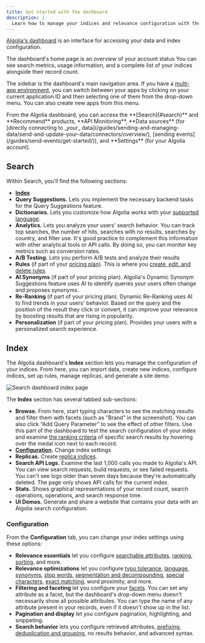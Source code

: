 ```yaml
---
title: Get started with the dashboard
description: |-
  Learn how to manage your indices and relevance configuration with the Algolia dashboard.
---
```


[Algolia's dashboard](https://dashboard.algolia.com/dashboard) is an interface for accessing your data and index configuration.

The dashboard's home page is an overview of your account status
 You can see search metrics, usage information, and a complete list of your indices alongside their record count.

The sidebar is the dashboard's main navigation area.
If you have a [multi-app environment](/guides/sending-and-managing-data/manage-indices-and-apps/manage-your-apps/), you can switch between your apps by clicking on your current application ID and then selecting one of them from the drop-down menu.
You can also create new apps from this menu.

<Note>
    From the Algolia dashboard, you can access the **[Search](#search)** and **Recommend** products, **API Monitoring**,
    **Data sources** (for [directly connecting to _your_ data](/guides/sending-and-managing-data/send-and-update-your-data/connectors/overview/),
    [sending events](/guides/send-events/get-started/)), and **Settings** (for your Algolia account).
</Note>

## Search

Within Search, you'll find the following sections:

- **[Index](#index)**
- **Query Suggestions.** Lets you implement the necessary backend tasks for the Query Suggestions feature.
- **Dictionaries.** Lets you customize how Algolia works with your [supported language](/guides/managing-results/optimize-search-results/handling-natural-languages-nlp/in-depth/supported-languages/).
- **Analytics.** Lets you analyze your users' search behavior. You can track top searches, the number of hits, searches with no results, searches by country, and filter use. It's good practice to complement this information with other analytical tools or API calls. By doing so, you can monitor key metrics such as conversion rates.
- **A/B Testing.** Lets you perform A/B tests and analyze their results
- **Rules** (if part of your [pricing plan](https://www.algolia.com/pricing/)). This is where you [create, edit, and delete rules](/guides/managing-results/rules/detecting-intent/).
- **AI Synonyms** (if part of your pricing plan). Algolia's Dynamic Synonym Suggestions feature uses AI to identify queries your users often change and proposes synonyms.
- **Re-Ranking** (if part of your pricing plan). Dynamic Re-Ranking uses AI to find trends in your users' behavior. Based on the query and the position of the result they click or convert, it can improve your relevance by boosting results that are rising in popularity.
- **Personalization** (if part of your pricing plan). Provides your users with a personalized search experience.

## Index

The Algolia dashboard's **Index** section lets you manage the configuration of your indices.
From here, you can import data, create new indices, configure indices, set up rules, manage replicas, and generate a site demo.

![Search dashboard index page](/images/getting-started/getting-started-with-the-dashboard.jpg)

The **Index** section has several tabbed sub-sections:

- **Browse.** From here, start typing characters to see the matching results and filter them with facets (such as "Brand" in the screenshot). You can also click “Add Query Parameter” to see the effect of other filters. Use this part of the dashboard to test the search configuration of your index and examine [the ranking criteria](/guides/managing-results/relevance-overview/in-depth/ranking-criteria/) of specific search results by hovering over the medal icon next to each record.
- **[Configuration](#configuration).** Change index settings
- **Replicas.** Create [replica indices](/guides/managing-results/refine-results/sorting/in-depth/replicas/).
- **Search API Logs.** Examine the last 1,000 calls you made to Algolia's API. You can view search requests, build requests, or see failed requests. You can't see logs older than seven days because they're automatically deleted. The page only shows API calls for the current index.
- **Stats.** Shows graphical representations of your record count, search operations, operations, and search response time.
- **UI Demos.** Generate and share a website that contains your data with an Algolia search configuration.

### Configuration

From the **Configuration** tab, you can change your index settings using these options:

- **Relevance essentials** let you configure [searchable attributes](/guides/managing-results/must-do/searchable-attributes/), [ranking](/guides/managing-results/must-do/custom-ranking/), [sorting](/guides/managing-results/refine-results/sorting/), and more.
- **Relevance optimizations** let you configure [typo tolerance](/guides/managing-results/optimize-search-results/typo-tolerance/in-depth/configuring-typo-tolerance/), [language](/guides/managing-results/optimize-search-results/handling-natural-languages-nlp/how-to/how-to-set-an-index-query-language/), [synonyms](/guides/managing-results/optimize-search-results/adding-synonyms/), [stop words](/guides/managing-results/optimize-search-results/handling-natural-languages-nlp/in-depth/language-specific-configurations/#removing-stop-words), [segmentation and decompounding](/guides/managing-results/optimize-search-results/handling-natural-languages-nlp/in-depth/language-specific-configurations/#splitting-compound-words), [special characters](/guides/managing-results/optimize-search-results/handling-natural-languages-nlp/in-depth/normalization/#keeping-diacritics), [exact matching](/guides/managing-results/optimize-search-results/override-search-engine-defaults/in-depth/adjust-exact-settings/#the-exact-criterion-counter), word proximity, and more.
- **Filtering and faceting** let you configure your [facets](/guides/managing-results/refine-results/faceting/). You can set any attribute as a facet, but the dashboard's drop-down menu doesn't necessarily show all possible attributes. You can type the name of any attribute present in your records, even if it doesn't show up in the list.
- **Pagination and display** let you configure pagination, highlighting, and snippeting.
- **Search behavior** lets you configure retrieved attributes, [prefixing](/guides/managing-results/optimize-search-results/override-search-engine-defaults/in-depth/prefix-searching/), [deduplication and grouping](/guides/managing-results/refine-results/grouping/), no results behavior, and advanced syntax.